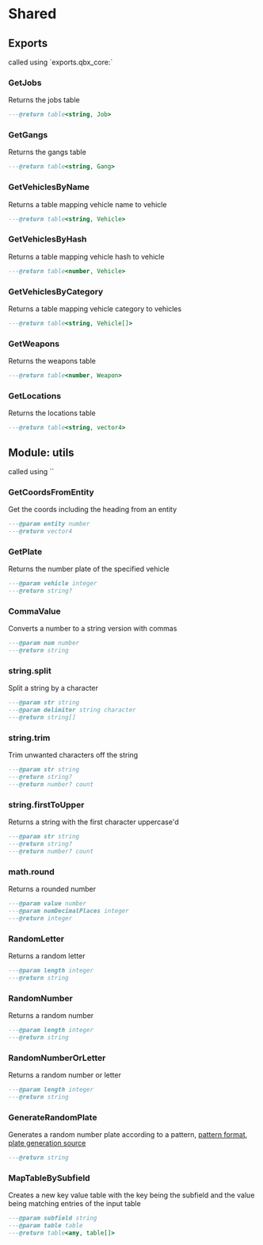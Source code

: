 
# Shared

## Exports

<Callout type="info">
  called using `exports.qbx_core:<FunctionName>`
</Callout>

### GetJobs
Returns the jobs table

```lua
---@return table<string, Job>
```

### GetGangs
Returns the gangs table

```lua
---@return table<string, Gang>
```

### GetVehiclesByName
Returns a table mapping vehicle name to vehicle

```lua
---@return table<string, Vehicle>
```

### GetVehiclesByHash
Returns a table mapping vehicle hash to vehicle

```lua
---@return table<number, Vehicle>
```

### GetVehiclesByCategory
Returns a table mapping vehicle category to vehicles

```lua
---@return table<string, Vehicle[]>
```

### GetWeapons
Returns the weapons table

```lua
---@return table<number, Weapon>
```

### GetLocations
Returns the locations table

```lua
---@return table<string, vector4>
```

## Module: utils

<Callout type="info">
  called using `<FunctionName>`
</Callout>

### GetCoordsFromEntity

Get the coords including the heading from an entity

```lua
---@param entity number
---@return vector4
```

### GetPlate

Returns the number plate of the specified vehicle

```lua
---@param vehicle integer
---@return string?
```

### CommaValue

Converts a number to a string version with commas

```lua
---@param num number
---@return string
```

### string.split

Split a string by a character

```lua
---@param str string
---@param delimiter string character
---@return string[]
```

### string.trim

Trim unwanted characters off the string

```lua
---@param str string
---@return string?
---@return number? count
```

### string.firstToUpper

Returns a string with the first character uppercase'd

```lua
---@param str string
---@return string?
---@return number? count
```

### math.round

Returns a rounded number

```lua
---@param value number
---@param numDecimalPlaces integer
---@return integer
```

### RandomLetter

Returns a random letter

```lua
---@param length integer
---@return string
```

### RandomNumber

Returns a random number

```lua
---@param length integer
---@return string
```

### RandomNumberOrLetter

Returns a random number or letter

```lua
---@param length integer
---@return string
```

### GenerateRandomPlate

Generates a random number plate according to a pattern, [pattern format](https://docs.fivem.net/natives/?_0x79780FD2), [plate generation source](https://github.com/citizenfx/fivem/blob/cb97fbc54050e2309930128d6deed515d004a1bd/code/components/extra-natives-five/src/VehicleNumberPlateNatives.cpp#L25-L112)

```lua
---@return string
```

### MapTableBySubfield

Creates a new key value table with the key being the subfield and the value being matching entries of the input table

```lua
---@param subfield string
---@param table table
---@return table<any, table[]>
```